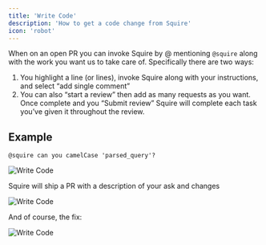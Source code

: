 ```yaml
---
title: 'Write Code'
description: 'How to get a code change from Squire'
icon: 'robot'
---
```


When on an open PR you can invoke Squire by @ mentioning `@squire` along with the work you want us to take care of.
Specifically there are two ways:
1. You highlight a line (or lines), invoke Squire along with your instructions, and select “add single comment”
2. You can also “start a review” then add as many requests as you want. Once complete and you “Submit review” Squire will complete each task you’ve given it throughout the review.

## Example

`@squire can you camelCase 'parsed_query'?`

![Write Code](/images/write-code-1.png)

Squire will ship a PR with a description of your ask and changes

![Write Code](/images/write-code-2.png)

And of course, the fix:

![Write Code](/images/write-code-3.png)